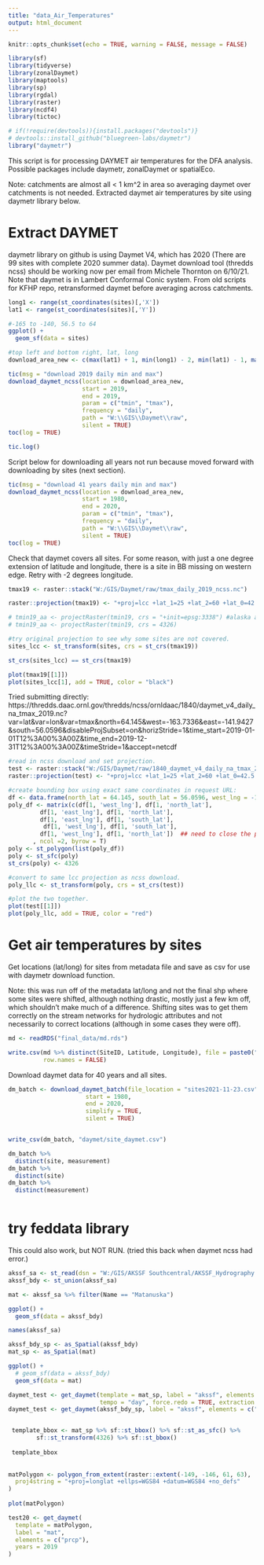 ```yaml
---
title: "data_Air_Temperatures"
output: html_document
---
```


```r
knitr::opts_chunk$set(echo = TRUE, warning = FALSE, message = FALSE)

library(sf)
library(tidyverse)
library(zonalDaymet)
library(maptools)
library(sp)
library(rgdal)
library(raster)
library(ncdf4)
library(tictoc)

# if(!require(devtools)){install.packages("devtools")}
# devtools::install_github("bluegreen-labs/daymetr")
library("daymetr")
```


This script is for processing DAYMET air temperatures for the DFA analysis. Possible packages include daymetr, zonalDaymet or spatialEco.

Note: catchments are almost all < 1 km^2 in area so averaging daymet over catchments is not needed. Extracted daymet air temperatures by site using daymetr library below.


# Extract DAYMET

daymetr library on github is using Daymet V4, which has 2020 (There are 99 sites with complete 2020 summer data). Daymet download tool (thredds ncss) should be working now per email from Michele Thornton on 6/10/21. Note that daymet is in Lambert Conformal Conic system. From old scripts for KFHP repo, retransformed daymet before averaging across catchments.

```r
long1 <- range(st_coordinates(sites)[,'X'])
lat1 <- range(st_coordinates(sites)[,'Y'])

#-165 to -140, 56.5 to 64
ggplot() +
  geom_sf(data = sites)

#top left and bottom right, lat, long
download_area_new <- c(max(lat1) + 1, min(long1) - 2, min(lat1) - 1, max(long1) + 1)

tic(msg = "download 2019 daily min and max")
download_daymet_ncss(location = download_area_new,
                     start = 2019,
                     end = 2019,
                     param = c("tmin", "tmax"),
                     frequency = "daily",
                     path = "W:\\GIS\\Daymet\\raw",
                     silent = TRUE)
toc(log = TRUE)

tic.log()

```

Script below for downloading all years not run because moved forward with downloading by sites (next section).

```r
tic(msg = "download 41 years daily min and max")
download_daymet_ncss(location = download_area_new,
                     start = 1980,
                     end = 2020,
                     param = c("tmin", "tmax"),
                     frequency = "daily",
                     path = "W:\\GIS\\Daymet\\raw",
                     silent = TRUE)
toc(log = TRUE)
```

Check that daymet covers all sites. For some reason, with just a one degree extension of latitude and longitude, there is a site in BB missing on western edge. Retry with -2 degrees longitude.

```r
tmax19 <- raster::stack("W:/GIS/Daymet/raw/tmax_daily_2019_ncss.nc") 

raster::projection(tmax19) <- "+proj=lcc +lat_1=25 +lat_2=60 +lat_0=42.5 +lon_0=-100 +x_0=0 +y_0=0 +ellps=WGS84 +datum=WGS84 +units=km +no_defs"

# tmin19_aa <- projectRaster(tmin19, crs = "+init=epsg:3338") #alaska albers
# tmin19_aa <- projectRaster(tmin19, crs = 4326)

#try original projection to see why some sites are not covered.
sites_lcc <- st_transform(sites, crs = st_crs(tmax19))

st_crs(sites_lcc) == st_crs(tmax19)

plot(tmax19[[1]])
plot(sites_lcc[1], add = TRUE, color = "black")

```

Tried submitting directly:
https://thredds.daac.ornl.gov/thredds/ncss/ornldaac/1840/daymet_v4_daily_na_tmax_2019.nc?var=lat&var=lon&var=tmax&north=64.145&west=-163.7336&east=-141.9427&south=56.0596&disableProjSubset=on&horizStride=1&time_start=2019-01-01T12%3A00%3A00Z&time_end=2019-12-31T12%3A00%3A00Z&timeStride=1&accept=netcdf

```r
#read in ncss download and set projection.
test <- raster::stack("W:/GIS/Daymet/raw/1840_daymet_v4_daily_na_tmax_2019.nc") 
raster::projection(test) <- "+proj=lcc +lat_1=25 +lat_2=60 +lat_0=42.5 +lon_0=-100 +x_0=0 +y_0=0 +ellps=WGS84 +datum=WGS84 +units=km +no_defs"

#create bounding box using exact same coordinates in request URL:
df <- data.frame(north_lat = 64.145, south_lat = 56.0596, west_lng = -163.7336, east_lng = -141.9427)
poly_df <- matrix(c(df[1, 'west_lng'], df[1, 'north_lat'], 
         df[1, 'east_lng'], df[1, 'north_lat'], 
         df[1, 'east_lng'], df[1, 'south_lat'], 
          df[1, 'west_lng'], df[1, 'south_lat'],
         df[1, 'west_lng'], df[1, 'north_lat'])  ## need to close the polygon
       , ncol =2, byrow = T) 
poly <- st_polygon(list(poly_df))
poly <- st_sfc(poly)
st_crs(poly) <- 4326

#convert to same lcc projection as ncss download.
poly_llc <- st_transform(poly, crs = st_crs(test))

#plot the two together.
plot(test[[1]])
plot(poly_llc, add = TRUE, color = "red")
```


# Get air temperatures by sites

Get locations (lat/long) for sites from metadata file and save as csv for use with daymetr download function.

Note: this was run off of the metadata lat/long and not the final shp where some sites were shifted, although nothing drastic, mostly just a few km off, which shouldn't make much of a difference. Shifting sites was to get them correctly on the stream networks for hydrologic attributes and not necessarily to correct locations (although in some cases they were off).


```r
md <- readRDS("final_data/md.rds")

write.csv(md %>% distinct(SiteID, Latitude, Longitude), file = paste0("sites", Sys.Date(), ".csv"),
          row.names = FALSE)
```


Download daymet data for 40 years and all sites.

```r
dm_batch <- download_daymet_batch(file_location = "sites2021-11-23.csv",
                      start = 1980,
                      end = 2020,
                      simplify = TRUE,
                      silent = TRUE)


write_csv(dm_batch, "daymet/site_daymet.csv")

dm_batch %>% 
  distinct(site, measurement)
dm_batch %>% 
  distinct(site)
dm_batch %>% 
  distinct(measurement)



```

# try feddata library

This could also work, but NOT RUN. (tried this back when daymet ncss had error.)


```r

akssf_sa <- st_read(dsn = "W:/GIS/AKSSF Southcentral/AKSSF_Hydrography.gdb", layer = "AKSSF_studyarea_HUC8")
akssf_bdy <- st_union(akssf_sa)

mat <- akssf_sa %>% filter(Name == "Matanuska")

ggplot() +
  geom_sf(data = akssf_bdy)

names(akssf_sa)

akssf_bdy_sp <- as_Spatial(akssf_bdy)
mat_sp <- as_Spatial(mat)

ggplot() +
  # geom_sf(data = akssf_bdy) 
  geom_sf(data = mat)

daymet_test <- get_daymet(template = mat_sp, label = "akssf", elements = c("tmin"), years = c(2019), region = "na",
                          tempo = "day", force.redo = TRUE, extraction.dir = "daymet/")
daymet_test <- get_daymet(akssf_bdy_sp, label = "akssf", elements = c("tmin"), years = 2019)


 template_bbox <- mat_sp %>% sf::st_bbox() %>% sf::st_as_sfc() %>% 
        sf::st_transform(4326) %>% sf::st_bbox()
 
 template_bbox
 
 
matPolygon <- polygon_from_extent(raster::extent(-149, -146, 61, 63),
  proj4string = "+proj=longlat +ellps=WGS84 +datum=WGS84 +no_defs"
)
 
plot(matPolygon)

test20 <- get_daymet(
  template = matPolygon,
  label = "mat",
  elements = c("prcp"),
  years = 2019
)
```


